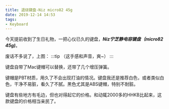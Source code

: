 ```yaml
---
title: 退烧键盘-Niz micro82 45g
date: 2019-12-14 14:53
tags:
- Keyboard
---
```



今天提前收到了生日礼物，一把心仪已久的键盘，***Niz宁芝静电容键盘（micro82 45g)***。

废话不多说了，上图：
:::tip
（这手感和声音，爽~）
:::

<ImgBox src='https://images.shiguangping.com/imgs/201912/20191214_144301.jpg' width='30%' inline/>

<ImgBox src='https://images.shiguangping.com/imgs/201912/20191214_144329.jpg' width='30%' inline />


键盘自带了Mac键帽可以替换，还带了几个增压弹簧。

键帽是PBT材质，用久了不会出现打油的情况。键盘我还是推荐白色，或者类似白色，干净不易脏，看久了不腻。黑色尤其是ABS键帽，特别不耐脏。

<ImgBox src='https://images.shiguangping.com/imgs/201912/20191214_150504.jpg' width='30%' inline />

<ImgBox src='https://images.shiguangping.com/imgs/201912/20191214_151002.jpg' width='30%' inline />


键盘有些地方有毛边，但也对得起它的价格。和动辄2000多的HHKB比起来，这款键盘的价格相当亲民了。


